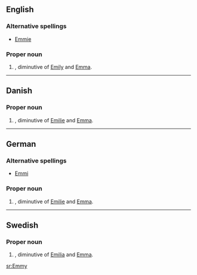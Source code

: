 ==English==

===Alternative spellings===
*[[Emmie]]

===Proper noun===
{{en-proper noun}}

# {{given name|female}}, diminutive of [[Emily]] and [[Emma]].

----

==Danish==

===Proper noun===
{{infl|da|proper noun}}

# {{given name|female||da:}}, diminutive of [[Emilie]] and [[Emma]].

----

==German==

===Alternative spellings===
*[[Emmi]]

===Proper noun===
{{infl|de|proper noun}}

# {{given name|female||de:}}, diminutive of [[Emilie]] and [[Emma]].

----

==Swedish==

===Proper noun===
{{infl|sv|proper noun}}

# {{given name|female||sv:}}, diminutive of [[Emilia]] and [[Emma]].

[[sr:Emmy]]